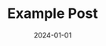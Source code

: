 ---
title: Example Post
date: 2024-01-01
type: article
authorId: your-author-uuid-here
tags: [example, post]
--- 